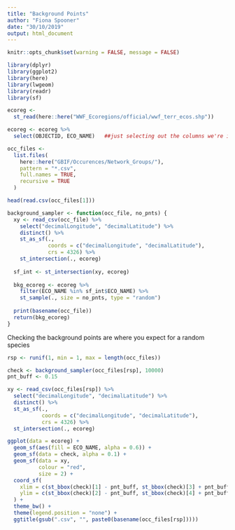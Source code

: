 ```yaml
---
title: "Background Points"
author: "Fiona Spooner"
date: "30/10/2019"
output: html_document
---
```


```r
knitr::opts_chunk$set(warning = FALSE, message = FALSE)
```

```r
library(dplyr)
library(ggplot2)
library(here)
library(lwgeom)
library(readr)
library(sf)
```


```r
ecoreg <-
  st_read(here::here("WWF_Ecoregions/official/wwf_terr_ecos.shp"))

ecoreg <- ecoreg %>%
  select(OBJECTID, ECO_NAME)   ##just selecting out the columns we're interested in

occ_files <-
  list.files(
    here::here("GBIF/Occurences/Network_Groups/"),
    pattern = "*.csv",
    full.names = TRUE,
    recursive = TRUE
  )

head(read.csv(occ_files[1]))

```



```r

background_sampler <- function(occ_file, no_pnts) {
  xy <- read_csv(occ_file) %>%
    select("decimalLongitude", "decimalLatitude") %>%
    distinct() %>%
    st_as_sf(.,
             coords = c("decimalLongitude", "decimalLatitude"),
             crs = 4326) %>%
    st_intersection(., ecoreg)
  
  sf_int <- st_intersection(xy, ecoreg)
  
  bkg_ecoreg <- ecoreg %>%
    filter(ECO_NAME %in% sf_int$ECO_NAME) %>%
    st_sample(., size = no_pnts, type = "random")
  
  print(basename(occ_file))
  return(bkg_ecoreg)
}

```


Checking the background points are where you expect for a random species
```r
rsp <- runif(1, min = 1, max = length(occ_files))

check <- background_sampler(occ_files[rsp], 10000)
pnt_buff <- 0.15

xy <- read_csv(occ_files[rsp]) %>%
  select("decimalLongitude", "decimalLatitude") %>%
  distinct() %>%
  st_as_sf(.,
           coords = c("decimalLongitude", "decimalLatitude"),
           crs = 4326) %>%
  st_intersection(., ecoreg)

ggplot(data = ecoreg) +
  geom_sf(aes(fill = ECO_NAME, alpha = 0.6)) +
  geom_sf(data = check, alpha = 0.1) +
  geom_sf(data = xy,
          colour = "red",
          size = 2) +
  coord_sf(
    xlim = c(st_bbox(check)[1] - pnt_buff, st_bbox(check)[3] + pnt_buff),
    ylim = c(st_bbox(check)[2] - pnt_buff, st_bbox(check)[4] + pnt_buff)
  ) +
  theme_bw() +
  theme(legend.position = "none") +
  ggtitle(gsub(".csv", "", paste0(basename(occ_files[rsp]))))

```


